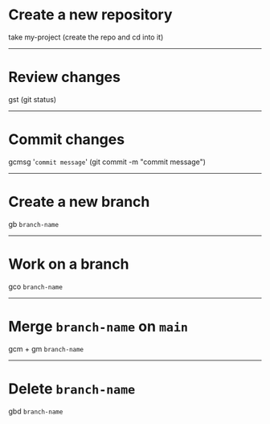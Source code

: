 <!-- deck.mdx -->

# Create a new repository

take my-project
(create the repo and cd into it)

---

# Review changes

gst (git status)

---

# Commit changes

gcmsg '`commit message`' (git commit -m "commit message")

---

# Create a new branch

gb `branch-name`

---

# Work on a branch

gco `branch-name`

---

# Merge `branch-name` on `main`

gcm + gm `branch-name`

---

# Delete `branch-name`

gbd `branch-name`
